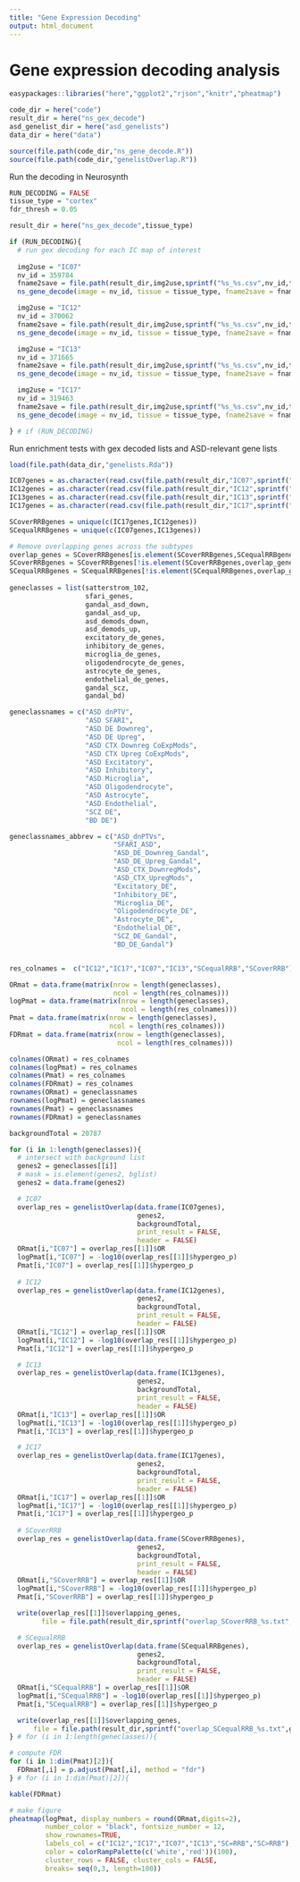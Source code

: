 ```yaml
---
title: "Gene Expression Decoding"
output: html_document
---
```


# Gene expression decoding analysis

```r
easypackages::libraries("here","ggplot2","rjson","knitr","pheatmap")

code_dir = here("code")
result_dir = here("ns_gex_decode")
asd_genelist_dir = here("asd_genelists")
data_dir = here("data")

source(file.path(code_dir,"ns_gene_decode.R"))
source(file.path(code_dir,"genelistOverlap.R"))
```

Run the decoding in Neurosynth

```r
RUN_DECODING = FALSE
tissue_type = "cortex"
fdr_thresh = 0.05

result_dir = here("ns_gex_decode",tissue_type)

if (RUN_DECODING){
  # run gex decoding for each IC map of interest
  
  img2use = "IC07"
  nv_id = 359784
  fname2save = file.path(result_dir,img2use,sprintf("%s_%s.csv",nv_id,tissue_type))
  ns_gene_decode(image = nv_id, tissue = tissue_type, fname2save = fname2save, fdr_thresh = fdr_thresh)

  img2use = "IC12"
  nv_id = 370062
  fname2save = file.path(result_dir,img2use,sprintf("%s_%s.csv",nv_id,tissue_type))
  ns_gene_decode(image = nv_id, tissue = tissue_type, fname2save = fname2save, fdr_thresh = fdr_thresh)

  img2use = "IC13"
  nv_id = 371665
  fname2save = file.path(result_dir,img2use,sprintf("%s_%s.csv",nv_id,tissue_type))
  ns_gene_decode(image = nv_id, tissue = tissue_type, fname2save = fname2save, fdr_thresh = fdr_thresh)

  img2use = "IC17"
  nv_id = 319463
  fname2save = file.path(result_dir,img2use,sprintf("%s_%s.csv",nv_id,tissue_type))
  ns_gene_decode(image = nv_id, tissue = tissue_type, fname2save = fname2save, fdr_thresh = fdr_thresh)

} # if (RUN_DECODING)
```

Run enrichment tests with gex decoded lists and ASD-relevant gene lists

```r
load(file.path(data_dir,"genelists.Rda"))

IC07genes = as.character(read.csv(file.path(result_dir,"IC07",sprintf("359784_%s_pos_t_fdr0.05.csv",tissue_type)))$symbol)
IC12genes = as.character(read.csv(file.path(result_dir,"IC12",sprintf("370062_%s_pos_t_fdr0.05.csv",tissue_type)))$symbol)
IC13genes = as.character(read.csv(file.path(result_dir,"IC13",sprintf("371665_%s_pos_t_fdr0.05.csv",tissue_type)))$symbol)
IC17genes = as.character(read.csv(file.path(result_dir,"IC17",sprintf("319463_%s_pos_t_fdr0.05.csv",tissue_type)))$symbol)

SCoverRRBgenes = unique(c(IC17genes,IC12genes))
SCequalRRBgenes = unique(c(IC07genes,IC13genes))

# Remove overlapping genes across the subtypes
overlap_genes = SCoverRRBgenes[is.element(SCoverRRBgenes,SCequalRRBgenes)]
SCoverRRBgenes = SCoverRRBgenes[!is.element(SCoverRRBgenes,overlap_genes)]
SCequalRRBgenes = SCequalRRBgenes[!is.element(SCequalRRBgenes,overlap_genes)]
  
geneclasses = list(satterstrom_102,
                   sfari_genes,
                   gandal_asd_down,
                   gandal_asd_up,
                   asd_demods_down,
                   asd_demods_up,
                   excitatory_de_genes,
                   inhibitory_de_genes,
                   microglia_de_genes,
                   oligodendrocyte_de_genes,
                   astrocyte_de_genes,
                   endothelial_de_genes,
                   gandal_scz,
                   gandal_bd)

geneclassnames = c("ASD dnPTV",
                   "ASD SFARI",
                   "ASD DE Downreg",
                   "ASD DE Upreg",
                   "ASD CTX Downreg CoExpMods",
                   "ASD CTX Upreg CoExpMods",
                   "ASD Excitatory",
                   "ASD Inhibitory",
                   "ASD Microglia",
                   "ASD Oligodendrocyte",
                   "ASD Astrocyte",
                   "ASD Endothelial",
                   "SCZ DE",
                   "BD DE")

geneclassnames_abbrev = c("ASD_dnPTVs",
                          "SFARI_ASD",
                          "ASD_DE_Downreg_Gandal",
                          "ASD_DE_Upreg_Gandal",
                          "ASD_CTX_DownregMods",
                          "ASD_CTX_UpregMods",
                          "Excitatory_DE",
                          "Inhibitory_DE",
                          "Microglia_DE",
                          "Oligodendrocyte_DE",
                          "Astrocyte_DE",
                          "Endothelial_DE",
                          "SCZ_DE_Gandal",
                          "BD_DE_Gandal")


res_colnames =  c("IC12","IC17","IC07","IC13","SCequalRRB","SCoverRRB")

ORmat = data.frame(matrix(nrow = length(geneclasses), 
                          ncol = length(res_colnames)))
logPmat = data.frame(matrix(nrow = length(geneclasses), 
                            ncol = length(res_colnames)))
Pmat = data.frame(matrix(nrow = length(geneclasses), 
                         ncol = length(res_colnames)))
FDRmat = data.frame(matrix(nrow = length(geneclasses), 
                           ncol = length(res_colnames)))

colnames(ORmat) = res_colnames
colnames(logPmat) = res_colnames
colnames(Pmat) = res_colnames
colnames(FDRmat) = res_colnames
rownames(ORmat) = geneclassnames
rownames(logPmat) = geneclassnames
rownames(Pmat) = geneclassnames
rownames(FDRmat) = geneclassnames

backgroundTotal = 20787

for (i in 1:length(geneclasses)){
  # intersect with background list
  genes2 = geneclasses[[i]]
  # mask = is.element(genes2, bglist)
  genes2 = data.frame(genes2)

  # IC07
  overlap_res = genelistOverlap(data.frame(IC07genes),
                                genes2,
                                backgroundTotal,
                                print_result = FALSE,
                                header = FALSE)
  ORmat[i,"IC07"] = overlap_res[[1]]$OR
  logPmat[i,"IC07"] = -log10(overlap_res[[1]]$hypergeo_p)
  Pmat[i,"IC07"] = overlap_res[[1]]$hypergeo_p
  
  # IC12
  overlap_res = genelistOverlap(data.frame(IC12genes),
                                genes2,
                                backgroundTotal,
                                print_result = FALSE,
                                header = FALSE)
  ORmat[i,"IC12"] = overlap_res[[1]]$OR
  logPmat[i,"IC12"] = -log10(overlap_res[[1]]$hypergeo_p)
  Pmat[i,"IC12"] = overlap_res[[1]]$hypergeo_p

  # IC13
  overlap_res = genelistOverlap(data.frame(IC13genes),
                                genes2,
                                backgroundTotal,
                                print_result = FALSE,
                                header = FALSE)
  ORmat[i,"IC13"] = overlap_res[[1]]$OR
  logPmat[i,"IC13"] = -log10(overlap_res[[1]]$hypergeo_p)
  Pmat[i,"IC13"] = overlap_res[[1]]$hypergeo_p

  # IC17
  overlap_res = genelistOverlap(data.frame(IC17genes),
                                genes2,
                                backgroundTotal,
                                print_result = FALSE,
                                header = FALSE)
  ORmat[i,"IC17"] = overlap_res[[1]]$OR
  logPmat[i,"IC17"] = -log10(overlap_res[[1]]$hypergeo_p)
  Pmat[i,"IC17"] = overlap_res[[1]]$hypergeo_p
  
  # SCoverRRB
  overlap_res = genelistOverlap(data.frame(SCoverRRBgenes),
                                genes2,
                                backgroundTotal,
                                print_result = FALSE,
                                header = FALSE)
  ORmat[i,"SCoverRRB"] = overlap_res[[1]]$OR
  logPmat[i,"SCoverRRB"] = -log10(overlap_res[[1]]$hypergeo_p)
  Pmat[i,"SCoverRRB"] = overlap_res[[1]]$hypergeo_p

  write(overlap_res[[1]]$overlapping_genes,
        file = file.path(result_dir,sprintf("overlap_SCoverRRB_%s.txt",geneclassnames_abbrev[i])))

  # SCequalRRB
  overlap_res = genelistOverlap(data.frame(SCequalRRBgenes),
                                genes2,
                                backgroundTotal,
                                print_result = FALSE,
                                header = FALSE)
  ORmat[i,"SCequalRRB"] = overlap_res[[1]]$OR
  logPmat[i,"SCequalRRB"] = -log10(overlap_res[[1]]$hypergeo_p)
  Pmat[i,"SCequalRRB"] = overlap_res[[1]]$hypergeo_p

  write(overlap_res[[1]]$overlapping_genes,
      file = file.path(result_dir,sprintf("overlap_SCequalRRB_%s.txt",geneclassnames_abbrev[i])))
} # for (i in 1:length(geneclasses)){

# compute FDR
for (i in 1:dim(Pmat)[2]){
  FDRmat[,i] = p.adjust(Pmat[,i], method = "fdr")
} # for (i in 1:dim(Pmat)[2]){

kable(FDRmat)

# make figure
pheatmap(logPmat, display_numbers = round(ORmat,digits=2), 
         number_color = "black", fontsize_number = 12,
         show_rownames=TRUE,
         labels_col = c("IC12","IC17","IC07","IC13","SC=RRB","SC>RRB"),
         color = colorRampPalette(c('white','red'))(100),
         cluster_rows = FALSE, cluster_cols = FALSE,
         breaks= seq(0,3, length=100))

```
